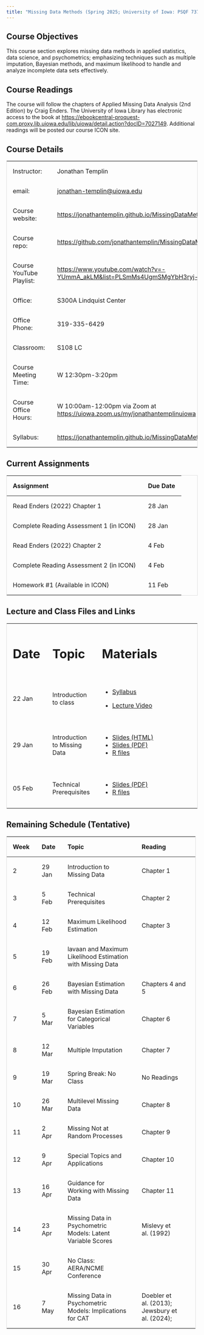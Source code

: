 ```yaml
---
title: "Missing Data Methods (Spring 2025; University of Iowa: PSQF 7375)"
---
```


## Course Objectives

This course section explores missing data methods in applied statistics, data science, and psychometrics; emphasizing techniques such as multiple imputation, Bayesian methods, and maximum likelihood to handle and analyze incomplete data sets effectively.

## Course Readings

The course will follow the chapters of Applied Missing Data Analysis (2nd Edition) by Craig Enders. The University of Iowa Library has electronic access to the book at <https://ebookcentral-proquest-com.proxy.lib.uiowa.edu/lib/uiowa/detail.action?docID=7027149>. Additional readings will be posted our course ICON site.

## Course Details

+--------------------------+---------------------------------------------------------------------------------------+
| Instructor:              | Jonathan Templin                                                                      |
+--------------------------+---------------------------------------------------------------------------------------+
| email:                   | [jonathan-templin\@uiowa.edu](mailto:jonathan-templin@uiowa.edu)                      |
+--------------------------+---------------------------------------------------------------------------------------+
| Course website:          | <https://jonathantemplin.github.io/MissingDataMethods2025/>                           |
+--------------------------+---------------------------------------------------------------------------------------+
| Course repo:             | <https://github.com/jonathantemplin/MissingDataMethods2025>                           |
+--------------------------+---------------------------------------------------------------------------------------+
| Course YouTube Playlist: | <https://www.youtube.com/watch?v=-YUmmA_akLM&list=PLSmMs4UgmSMgYbH3ryj-BTk7F7WWbgWPO> |
+--------------------------+---------------------------------------------------------------------------------------+
| Office:                  | S300A Lindquist Center                                                                |
+--------------------------+---------------------------------------------------------------------------------------+
| Office Phone:            | 319-335-6429                                                                          |
+--------------------------+---------------------------------------------------------------------------------------+
| Classroom:               | S108 LC                                                                               |
+--------------------------+---------------------------------------------------------------------------------------+
| Course Meeting Time:     | W 12:30pm-3:20pm                                                                      |
+--------------------------+---------------------------------------------------------------------------------------+
| Course Office Hours:     | W 10:00am-12:00pm via Zoom at <https://uiowa.zoom.us/my/jonathantemplinuiowa>         |
+--------------------------+---------------------------------------------------------------------------------------+
| Syllabus:                | <https://jonathantemplin.github.io/MissingDataMethods2025/s25mdm_syllabus.html>       |
+--------------------------+---------------------------------------------------------------------------------------+

## Current Assignments

| Assignment                              | Due Date |
|-----------------------------------------|----------|
| Read Enders (2022) Chapter 1            | 28 Jan   |
| Complete Reading Assessment 1 (in ICON) | 28 Jan   |
| Read Enders (2022) Chapter 2            | 4 Feb    |
| Complete Reading Assessment 2 (in ICON) | 4 Feb    |
| Homework #1 (Available in ICON)         | 11 Feb   |

## Lecture and Class Files and Links

```{=html}
<style>
table {
  border-collapse: collapse;
  width: 100%;
  border: 1px solid #ddd;
}

th, td {
  text-align: left;
  padding: 16px;
}
</style>
```

+---------+------------------------------+------------------------------------------------------------------------------------------------------------------------------------------------------------------------------+
| # Date  | # Topic                      | # Materials                                                                                                                                                                  |
+---------+------------------------------+------------------------------------------------------------------------------------------------------------------------------------------------------------------------------+
| 22 Jan  | Introduction to class        | -   [Syllabus](https://jonathantemplin.github.io/MissingDataMethods2025/s25mdm_syllabus.html)                                                                                |
|         |                              |                                                                                                                                                                              |
|         |                              | -   [Lecture Video](https://www.youtube.com/watch?v=-YUmmA_akLM&list=PLSmMs4UgmSMgYbH3ryj-BTk7F7WWbgWPO)                                                                     |
+---------+------------------------------+------------------------------------------------------------------------------------------------------------------------------------------------------------------------------+
| 29 Jan  | Introduction to Missing Data | -   [Slides (HTML)](https://jonathantemplin.github.io/MissingDataMethods2025/_lectures/01_Introduction_to_Missing_Data/01_Introduction_Missing_Data_S2025.html#/title-slide) |
|         |                              | -   [Slides (PDF)](https://jonathantemplin.github.io/MissingDataMethods2025/_lectures/01_Introduction_to_Missing_Data/01_Introduction_Missing_Data_S2025.pdf)                |
|         |                              | -   [R files](https://github.com/jonathantemplin/MissingDataMethods2025/tree/main/_lectures/01_Introduction_to_Missing_Data)                                                 |
+---------+------------------------------+------------------------------------------------------------------------------------------------------------------------------------------------------------------------------+
| 05 Feb  | Technical Prerequisites      | -   [Slides (PDF)](https://jonathantemplin.github.io/MissingDataMethods2025/_lectures/02_Technical_Prerequisites/02_Technical_Prerequisites_S2025.pdf)                       |
|         |                              | -   [R files](https://github.com/jonathantemplin/MissingDataMethods2025/tree/main/_lectures/02_Technical_Prerequisites)                                                      |
+---------+------------------------------+------------------------------------------------------------------------------------------------------------------------------------------------------------------------------+

## Remaining Schedule (Tentative)

+----------+----------+-------------------------------------------------------------+------------------------------------------------+
| Week     | Date     | Topic                                                       | Reading                                        |
+==========+==========+=============================================================+================================================+
| 2        | 29 Jan   | Introduction to Missing Data                                | Chapter 1                                      |
+----------+----------+-------------------------------------------------------------+------------------------------------------------+
| 3        | 5 Feb    | Technical Prerequisites                                     | Chapter 2                                      |
+----------+----------+-------------------------------------------------------------+------------------------------------------------+
| 4        | 12 Feb   | Maximum Likelihood Estimation                               | Chapter 3                                      |
+----------+----------+-------------------------------------------------------------+------------------------------------------------+
| 5        | 19 Feb   | lavaan and Maximum Likelihood Estimation with Missing Data  |                                                |
+----------+----------+-------------------------------------------------------------+------------------------------------------------+
| 6        | 26 Feb   | Bayesian Estimation with Missing Data                       | Chapters 4 and 5                               |
+----------+----------+-------------------------------------------------------------+------------------------------------------------+
| 7        | 5 Mar    | Bayesian Estimation for Categorical Variables               | Chapter 6                                      |
+----------+----------+-------------------------------------------------------------+------------------------------------------------+
| 8        | 12 Mar   | Multiple Imputation                                         | Chapter 7                                      |
+----------+----------+-------------------------------------------------------------+------------------------------------------------+
| 9        | 19 Mar   | Spring Break: No Class                                      | No Readings                                    |
+----------+----------+-------------------------------------------------------------+------------------------------------------------+
| 10       | 26 Mar   | Multilevel Missing Data                                     | Chapter 8                                      |
+----------+----------+-------------------------------------------------------------+------------------------------------------------+
| 11       | 2 Apr    | Missing Not at Random Processes                             | Chapter 9                                      |
+----------+----------+-------------------------------------------------------------+------------------------------------------------+
| 12       | 9 Apr    | Special Topics and Applications                             | Chapter 10                                     |
+----------+----------+-------------------------------------------------------------+------------------------------------------------+
| 13       | 16 Apr   | Guidance for Working with Missing Data                      | Chapter 11                                     |
+----------+----------+-------------------------------------------------------------+------------------------------------------------+
| 14       | 23 Apr   | Missing Data in Psychometric Models: Latent Variable Scores | Mislevy et al. (1992)                          |
+----------+----------+-------------------------------------------------------------+------------------------------------------------+
| 15       | 30 Apr   | No Class: AERA/NCME Conference                              |                                                |
+----------+----------+-------------------------------------------------------------+------------------------------------------------+
| 16       | 7 May    | Missing Data in Psychometric Models: Implications for CAT   | Doebler et al. (2013); Jewsbury et al. (2024); |
+----------+----------+-------------------------------------------------------------+------------------------------------------------+